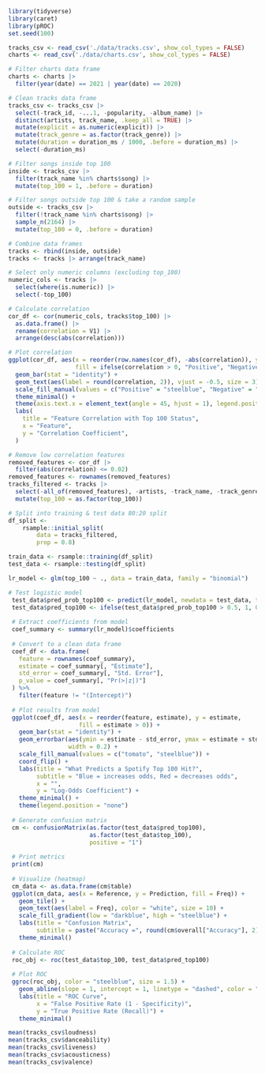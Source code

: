 
```r
library(tidyverse)
library(caret)
library(pROC)
set.seed(100)
```

```r
tracks_csv <- read_csv('./data/tracks.csv', show_col_types = FALSE)
charts <- read_csv('./data/charts.csv', show_col_types = FALSE)
```

```r
# Filter charts data frame
charts <- charts |>
  filter(year(date) == 2021 | year(date) == 2020)

# Clean tracks data frame
tracks_csv <- tracks_csv |>
  select(-track_id, -...1, -popularity, -album_name) |>
  distinct(artists, track_name, .keep_all = TRUE) |>
  mutate(explicit = as.numeric(explicit)) |>
  mutate(track_genre = as.factor(track_genre)) |>
  mutate(duration = duration_ms / 1000, .before = duration_ms) |>
  select(-duration_ms)
```

```r
# Filter songs inside top 100
inside <- tracks_csv |>
  filter(track_name %in% charts$song) |>
  mutate(top_100 = 1, .before = duration)

# Filter songs outside top 100 & take a random sample
outside <- tracks_csv |>
  filter(!track_name %in% charts$song) |>
  sample_n(2164) |>
  mutate(top_100 = 0, .before = duration)

# Combine data frames
tracks <- rbind(inside, outside)
tracks <- tracks |> arrange(track_name)
```

```r
# Select only numeric columns (excluding top_100)
numeric_cols <- tracks |> 
  select(where(is.numeric)) |> 
  select(-top_100)

# Calculate correlation
cor_df <- cor(numeric_cols, tracks$top_100) |>
  as.data.frame() |>
  rename(correlation = V1) |>
  arrange(desc(abs(correlation)))
```

```r
# Plot correlation
ggplot(cor_df, aes(x = reorder(row.names(cor_df), -abs(correlation)), y = correlation, 
                   fill = ifelse(correlation > 0, "Positive", "Negative"))) +
  geom_bar(stat = "identity") +
  geom_text(aes(label = round(correlation, 2)), vjust = -0.5, size = 3) +  # Add values on bars
  scale_fill_manual(values = c("Positive" = "steelblue", "Negative" = "tomato")) +
  theme_minimal() +
  theme(axis.text.x = element_text(angle = 45, hjust = 1), legend.position = "none") +
  labs(
    title = "Feature Correlation with Top 100 Status",
    x = "Feature",
    y = "Correlation Coefficient",
  )
```

```r
# Remove low correlation features
removed_features <- cor_df |> 
  filter(abs(correlation) <= 0.02)
removed_features <- rownames(removed_features)
tracks_filtered <- tracks |>
  select(-all_of(removed_features), -artists, -track_name, -track_genre, -energy) |>
  mutate(top_100 = as.factor(top_100))
```

```r
# Split into training & test data 80:20 split
df_split <- 
    rsample::initial_split(
        data = tracks_filtered, 
        prop = 0.8)

train_data <- rsample::training(df_split)
test_data <- rsample::testing(df_split)
```

```r
lr_model <- glm(top_100 ~ ., data = train_data, family = "binomial")
```

```r
# Test logistic model
 test_data$pred_prob_top100 <- predict(lr_model, newdata = test_data, type = "response")
 test_data$pred_top100 <- ifelse(test_data$pred_prob_top100 > 0.5, 1, 0)
 
 # Extract coefficients from model
 coef_summary <- summary(lr_model)$coefficients
 
 # Convert to a clean data frame
 coef_df <- data.frame(
   feature = rownames(coef_summary),
   estimate = coef_summary[, "Estimate"],
   std_error = coef_summary[, "Std. Error"],
   p_value = coef_summary[, "Pr(>|z|)"]
 ) %>% 
   filter(feature != "(Intercept)")
 
 # Plot results from model
 ggplot(coef_df, aes(x = reorder(feature, estimate), y = estimate, 
                    fill = estimate > 0)) +
   geom_bar(stat = "identity") +
   geom_errorbar(aes(ymin = estimate - std_error, ymax = estimate + std_error),
                 width = 0.2) +
   scale_fill_manual(values = c("tomato", "steelblue")) +
   coord_flip() +
   labs(title = "What Predicts a Spotify Top 100 Hit?",
        subtitle = "Blue = increases odds, Red = decreases odds",
        x = "",
        y = "Log-Odds Coefficient") +
   theme_minimal() +
   theme(legend.position = "none")
 
 # Generate confusion matrix
 cm <- confusionMatrix(as.factor(test_data$pred_top100), 
                       as.factor(test_data$top_100), 
                       positive = "1")
 
 # Print metrics
 print(cm)
 
 # Visualize (heatmap)
 cm_data <- as.data.frame(cm$table)
 ggplot(cm_data, aes(x = Reference, y = Prediction, fill = Freq)) +
   geom_tile() +
   geom_text(aes(label = Freq), color = "white", size = 10) +
   scale_fill_gradient(low = "darkblue", high = "steelblue") +
   labs(title = "Confusion Matrix",
        subtitle = paste("Accuracy =", round(cm$overall["Accuracy"], 2))) +
   theme_minimal()
 
 # Calculate ROC
 roc_obj <- roc(test_data$top_100, test_data$pred_top100)
 
 # Plot ROC
 ggroc(roc_obj, color = "steelblue", size = 1.5) +
   geom_abline(slope = 1, intercept = 1, linetype = "dashed", color = "red") +
   labs(title = "ROC Curve",
        x = "False Positive Rate (1 - Specificity)",
        y = "True Positive Rate (Recall)") +
   theme_minimal()
```
```r

mean(tracks_csv$loudness)
mean(tracks_csv$danceability)
mean(tracks_csv$liveness)
mean(tracks_csv$acousticness)
mean(tracks_csv$valence)



```

